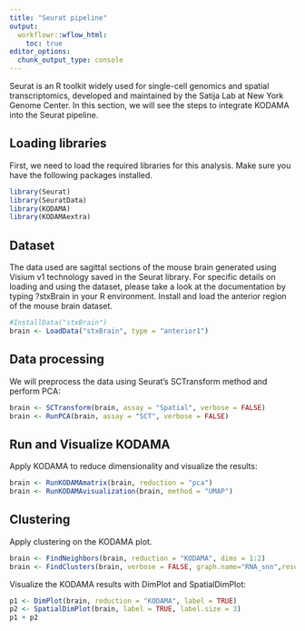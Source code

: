 ---
title: "Seurat pipeline"
output:
  workflowr::wflow_html:
    toc: true
editor_options:
  chunk_output_type: console
---

Seurat is an R toolkit widely used for single-cell genomics and spatial transcriptomics, developed and maintained by the Satija Lab at New York Genome Center.
In this section, we will see the steps to integrate KODAMA into the Seurat pipeline.


## Loading libraries

First, we need to load the required libraries for this analysis. Make sure you have the following packages installed.


```{r,fig.width=10,fig.height=4,warning=FALSE,message=FALSE}
library(Seurat)
library(SeuratData)
library(KODAMA)
library(KODAMAextra)
```


## Dataset
The data used are sagittal sections of the mouse brain generated using Visium v1 technology saved in the Seurat library.
For specific details on loading and using the dataset, please take a look at the documentation by typing ?stxBrain in your R environment.
Install and load the anterior region of the mouse brain dataset.

```{r,fig.width=10,fig.height=4,warning=FALSE,message=FALSE}
#InstallData("stxBrain")
brain <- LoadData("stxBrain", type = "anterior1")
```


## Data processing

We will preprocess the data using Seurat's SCTransform method and perform PCA:

```{r,fig.width=10,fig.height=4,warning=FALSE,message=FALSE}
brain <- SCTransform(brain, assay = "Spatial", verbose = FALSE)
brain <- RunPCA(brain, assay = "SCT", verbose = FALSE)
```


## Run and Visualize KODAMA

Apply KODAMA to reduce dimensionality and visualize the results:

```{r,fig.width=10,fig.height=4,warning=FALSE,message=FALSE}

brain <- RunKODAMAmatrix(brain, reduction = "pca")
brain <- RunKODAMAvisualization(brain, method = "UMAP")

```

## Clustering

Apply clustering on the KODAMA plot.

```{r,fig.width=10,fig.height=4,warning=FALSE,message=FALSE}
brain <- FindNeighbors(brain, reduction = "KODAMA", dims = 1:2)
brain <- FindClusters(brain, verbose = FALSE, graph.name="RNA_snn",resolution = 0.2)
```

Visualize the KODAMA results with DimPlot and SpatialDimPlot:

```{r,fig.width=10,fig.height=4,warning=FALSE,message=FALSE}
p1 <- DimPlot(brain, reduction = "KODAMA", label = TRUE)
p2 <- SpatialDimPlot(brain, label = TRUE, label.size = 3)
p1 + p2
```


